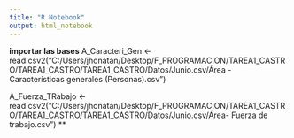 ```yaml
---
title: "R Notebook"
output: html_notebook
---
```

**importar las bases**
A_Caracteri_Gen <- read.csv2("C:/Users/jhonatan/Desktop/F_PROGRAMACION/TAREA1_CASTRO/TAREA1_CASTRO/TAREA1_CASTRO/Datos/Junio.csv/Área - Características generales (Personas).csv")

A_Fuerza_TRabajo <- read.csv2("C:/Users/jhonatan/Desktop/F_PROGRAMACION/TAREA1_CASTRO/TAREA1_CASTRO/TAREA1_CASTRO/Datos/Junio.csv/Área- Fuerza de trabajo.csv")
**

